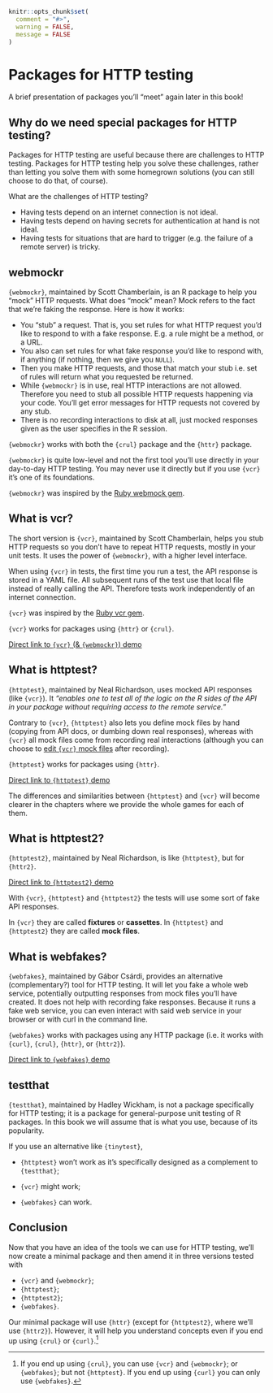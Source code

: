 ```r
knitr::opts_chunk$set(
  comment = "#>",
  warning = FALSE,
  message = FALSE
)
```

# Packages for HTTP testing {#pkgs-testing-chapter}

A brief presentation of packages you'll "meet" again later in this book!

## Why do we need special packages for HTTP testing?

Packages for HTTP testing are useful because there are challenges to HTTP testing.
Packages for HTTP testing help you solve these challenges, rather than letting you solve them with some homegrown solutions (you can still choose to do that, of course).

What are the challenges of HTTP testing?

* Having tests depend on an internet connection is not ideal.
* Having tests depend on having secrets for authentication at hand is not ideal.
* Having tests for situations that are hard to trigger (e.g. the failure of a remote server) is tricky.

## webmockr

`{webmockr}`, maintained by Scott Chamberlain, is an R package to help you "mock" HTTP requests. What does "mock" mean? Mock refers to the fact that we're faking the response. Here is how it works:

* You "stub" a request. That is, you set rules for what HTTP request you'd like to respond to with a fake response. E.g. a rule might be a method, or a URL.
* You also can set rules for what fake response you'd like to respond with, if anything (if nothing, then we give you `NULL`).
* Then you make HTTP requests, and those that match your stub i.e. set of rules will return what you requested be returned.
* While `{webmockr}` is in use, real HTTP interactions are not allowed. Therefore you need to stub all possible HTTP requests happening via your code. You'll get error messages for HTTP requests not covered by any stub.
* There is no recording interactions to disk at all, just mocked responses given as the user specifies in the R session.

`{webmockr}` works with both the `{crul}` package and the `{httr}` package.

`{webmockr}` is quite low-level and not the first tool you'll use directly in your day-to-day HTTP testing.
You may never use it directly but if you use `{vcr}` it's one of its foundations.

`{webmockr}` was inspired by the [Ruby webmock gem](https://github.com/bblimke/webmock).

## What is vcr? {#what-vcr}

The short version is `{vcr}`, maintained by Scott Chamberlain, helps you stub HTTP requests so you don't have to repeat HTTP requests, mostly in your unit tests.
It uses the power of `{webmockr}`, with a higher level interface.

When using `{vcr}` in tests, the first time you run a test, the API response is stored in a YAML file.
All subsequent runs of the test use that local file instead of really calling the API.
Therefore tests work independently of an internet connection.

`{vcr}` was inspired by the [Ruby vcr gem](https://relishapp.com/vcr/vcr/docs).

`{vcr}` works for packages using `{httr}` or `{crul}`.

::: {.alert .alert-dismissible .alert-info} 
[Direct link to `{vcr}` (& `{webmockr}`) demo](#vcr)
:::

## What is httptest?

`{httptest}`, maintained by Neal Richardson, uses mocked API responses (like `{vcr}`).
It _"enables one to test all of the logic on the R sides of the API in your package without requiring access to the remote service."_

Contrary to `{vcr}`, `{httptest}` also lets you define mock files by hand (copying from API docs, or dumbing down real responses), whereas with `{vcr}` all mock files come from recording real interactions (although you can choose to [edit `{vcr}` mock files](https://docs.ropensci.org/vcr/articles/cassette-manual-editing.html) after recording).

`{httptest}` works for packages using `{httr}`.

::: {.alert .alert-dismissible .alert-info} 
[Direct link to `{httptest}` demo](#httptest)
:::

The differences and similarities between `{httptest}` and `{vcr}` will become clearer in the chapters where we provide the whole games for each of them.

## What is httptest2?

`{httptest2}`, maintained by Neal Richardson, is like `{httptest}`, but for `{httr2}`.


::: {.alert .alert-dismissible .alert-info} 
[Direct link to `{httptest2}` demo](#httptest2)
:::

::: {.alert .alert-dismissible .alert-primary} 
With `{vcr}`, `{httptest}` and `{httptest2}` the tests will use some sort of fake API responses.

In `{vcr}` they are called **fixtures** or **cassettes**.
In `{httptest}` and `{httptest2}` they are called **mock files**.
:::

## What is webfakes?

`{webfakes}`, maintained by Gábor Csárdi, provides an alternative (complementary?) tool for HTTP testing.
It will let you fake a whole web service, potentially outputting responses from mock files you'll have created.
It does not help with recording fake responses.
Because it runs a fake web service, you can even interact with said web service in your browser or with curl in the command line.

`{webfakes}` works with packages using any HTTP package (i.e. it works with `{curl}`, `{crul}`, `{httr}`, or `{httr2}`).

::: {.alert .alert-dismissible .alert-info} 
[Direct link to `{webfakes}` demo](#webfakes)
:::

## testthat 

`{testthat}`, maintained by Hadley Wickham, is not a package specifically for HTTP testing; it is a package for general-purpose unit testing of R packages.
In this book we will assume that is what you use, because of its popularity.

If you use an alternative like `{tinytest}`, 

* `{httptest}` won't work as it's specifically designed as a complement to `{testthat}`;

* `{vcr}` might work;

* `{webfakes}` can work.

## Conclusion

Now that you have an idea of the tools we can use for HTTP testing, we'll now create a minimal package and then amend it in three versions tested with

* `{vcr}` and `{webmockr}`;
* `{httptest}`;
* `{httptest2}`;
* `{webfakes}`.

Our minimal package will use `{httr}` (except for `{httptest2}`, where we'll use `{httr2}`). However, it will help you understand concepts even if you end up using `{crul}` or `{curl}`.[^limits]


[^limits]:  If you end up using `{crul}`, you can use `{vcr}` and `{webmockr}`; or `{webfakes}`; but not `{httptest}`. If you end up using `{curl}` you can only use `{webfakes}`.
